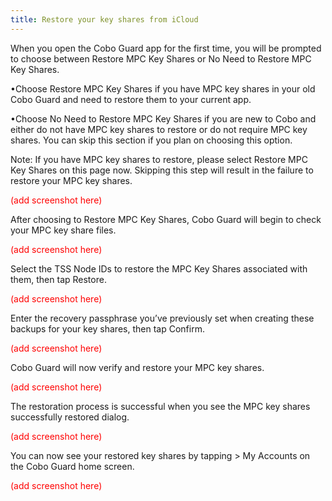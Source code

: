 ```yaml
---
title: Restore your key shares from iCloud
---
```


When you open the Cobo Guard app for the first time, you will be prompted to choose between Restore MPC Key Shares or No Need to Restore MPC Key Shares.

•Choose Restore MPC Key Shares if you have MPC key shares in your old Cobo Guard and need to restore them to your current app.

•Choose No Need to Restore MPC Key Shares if you are new to Cobo and either do not have MPC key shares to restore or do not require MPC key shares. You can skip this section if you plan on choosing this option.

Note: If you have MPC key shares to restore, please select Restore MPC Key Shares on this page now. Skipping this step will result in the failure to restore your MPC key shares.

<font color="red">(add screenshot here)</font>

After choosing to Restore MPC Key Shares, Cobo Guard will begin to check your MPC key share files.

<font color="red">(add screenshot here)</font>

Select the TSS Node IDs to restore the MPC Key Shares associated with them, then tap Restore.

<font color="red">(add screenshot here)</font>

Enter the recovery passphrase you’ve previously set when creating these backups for your key shares, then tap Confirm.

<font color="red">(add screenshot here)</font>

Cobo Guard will now verify and restore your MPC key shares.

<font color="red">(add screenshot here)</font>

The restoration process is successful when you see the MPC key shares successfully restored dialog.

<font color="red">(add screenshot here)</font>

You can now see your restored key shares by tapping  > My Accounts on the Cobo Guard home screen.

<font color="red">(add screenshot here)</font>